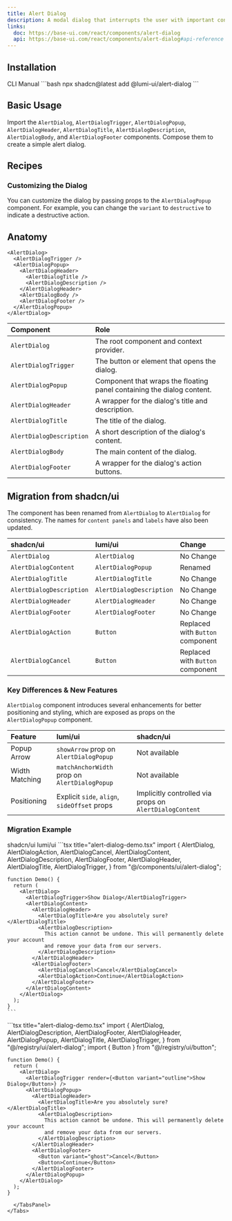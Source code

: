 ```yaml
---
title: Alert Dialog
description: A modal dialog that interrupts the user with important content and expects a response.
links:
  doc: https://base-ui.com/react/components/alert-dialog
  api: https://base-ui.com/react/components/alert-dialog#api-reference
---
```


<ComponentPreview name="alert-dialog-demo" />

## Installation

<CodeTabs>
  <TabsList>
    <TabsTab value="cli">CLI</TabsTab>
    <TabsTab value="manual">Manual</TabsTab>
  </TabsList>

  <TabsPanel value="cli">
    ```bash
    npx shadcn@latest add @lumi-ui/alert-dialog
    ```
  </TabsPanel>

  <TabsPanel value="manual">
    <Steps>
      <Step title="Copy and paste the following code into your project.">
        <ComponentSourceCode name="alert-dialog" title="alert-dialog.tsx" collapsible/>
      </Step>
    </Steps>
  </TabsPanel>
</CodeTabs>

## Basic Usage

Import the `AlertDialog`, `AlertDialogTrigger`, `AlertDialogPopup`, `AlertDialogHeader`, `AlertDialogTitle`, `AlertDialogDescription`, `AlertDialogBody`, and `AlertDialogFooter` components. Compose them to create a simple alert dialog.

<ComponentPreview name="alert-dialog-demo" />

## Recipes

### Customizing the Dialog

You can customize the dialog by passing props to the `AlertDialogPopup` component. For example, you can change the `variant` to `destructive` to indicate a destructive action.

<ComponentPreview name="alert-dialog-custom" />


## Anatomy

```tsx
<AlertDialog>
  <AlertDialogTrigger />
  <AlertDialogPopup>
    <AlertDialogHeader>
      <AlertDialogTitle />
      <AlertDialogDescription />
    </AlertDialogHeader>
    <AlertDialogBody />
    <AlertDialogFooter />
  </AlertDialogPopup>
</AlertDialog>
```

| Component | Role
| :--- | :--- |
| `AlertDialog`  | The root component and context provider.
| `AlertDialogTrigger`  | The button or element that opens the dialog.
| `AlertDialogPopup`  |  Component that wraps the floating panel containing the dialog content.
| `AlertDialogHeader`  | A wrapper for the dialog's title and description.
| `AlertDialogTitle`  | The title of the dialog.
| `AlertDialogDescription`  | A short description of the dialog's content.
| `AlertDialogBody`  | The main content of the dialog.
| `AlertDialogFooter`  | A wrapper for the dialog's action buttons.


## Migration from shadcn/ui

The component has been renamed from `AlertDialog` to `AlertDialog` for consistency. The names for `content panels` and `labels` have also been updated.

| shadcn/ui | lumi/ui | Change
| :--- | :--- | :--- |
| `AlertDialog`  | `AlertDialog` | No Change
| `AlertDialogContent`  | `AlertDialogPopup` | Renamed
| `AlertDialogTitle`  | `AlertDialogTitle` | No Change
| `AlertDialogDescription`  | `AlertDialogDescription` | No Change
| `AlertDialogHeader`  | `AlertDialogHeader` | No Change
| `AlertDialogFooter`  | `AlertDialogFooter` | No Change
| `AlertDialogAction`  | `Button` | Replaced with `Button` component
| `AlertDialogCancel`  | `Button` | Replaced with `Button` component

### Key Differences & New Features

`AlertDialog` component introduces several enhancements for better positioning and styling, which are exposed as props on the `AlertDialogPopup` component.

| Feature | lumi/ui | shadcn/ui
| :--- | :--- | :--- |
| Popup Arrow  | `showArrow` prop on `AlertDialogPopup` | Not available
| Width Matching  | `matchAnchorWidth` prop on `AlertDialogPopup` | Not available
| Positioning  | Explicit `side`, `align`, `sideOffset` props | Implicitly controlled via props on `AlertDialogContent`

### Migration Example

<Tabs defaultValue="shadcn/ui">
  <TabsList>
    <TabsTab value="shadcn/ui">shadcn/ui</TabsTab>
    <TabsTab value="lumi/ui">lumi/ui</TabsTab>
  </TabsList>
  <TabsPanel value="shadcn/ui">
    ```tsx title="alert-dialog-demo.tsx"
    import {
      AlertDialog,
      AlertDialogAction,
      AlertDialogCancel,
      AlertDialogContent,
      AlertDialogDescription,
      AlertDialogFooter,
      AlertDialogHeader,
      AlertDialogTitle,
      AlertDialogTrigger,
    } from "@/components/ui/alert-dialog";

    function Demo() {
      return (
        <AlertDialog>
          <AlertDialogTrigger>Show Dialog</AlertDialogTrigger>
          <AlertDialogContent>
            <AlertDialogHeader>
              <AlertDialogTitle>Are you absolutely sure?</AlertDialogTitle>
              <AlertDialogDescription>
                This action cannot be undone. This will permanently delete your account
                and remove your data from our servers.
              </AlertDialogDescription>
            </AlertDialogHeader>
            <AlertDialogFooter>
              <AlertDialogCancel>Cancel</AlertDialogCancel>
              <AlertDialogAction>Continue</AlertDialogAction>
            </AlertDialogFooter>
          </AlertDialogContent>
        </AlertDialog>
      );
    }
    ```
 </TabsPanel>
  <TabsPanel value="lumi/ui">
    ```tsx title="alert-dialog-demo.tsx"
    import {
      AlertDialog,
      AlertDialogDescription,
      AlertDialogFooter,
      AlertDialogHeader,
      AlertDialogPopup,
      AlertDialogTitle,
      AlertDialogTrigger,
    } from "@/registry/ui/alert-dialog";
    import { Button } from "@/registry/ui/button";

    function Demo() {
      return (
        <AlertDialog>
          <AlertDialogTrigger render={<Button variant="outline">Show Dialog</Button>} />
          <AlertDialogPopup>
            <AlertDialogHeader>
              <AlertDialogTitle>Are you absolutely sure?</AlertDialogTitle>
              <AlertDialogDescription>
                This action cannot be undone. This will permanently delete your account
                and remove your data from our servers.
              </AlertDialogDescription>
            </AlertDialogHeader>
            <AlertDialogFooter>
              <Button variant="ghost">Cancel</Button>
              <Button>Continue</Button>
            </AlertDialogFooter>
          </AlertDialogPopup>
        </AlertDialog>
      );
    }
```
  </TabsPanel>
</Tabs>
